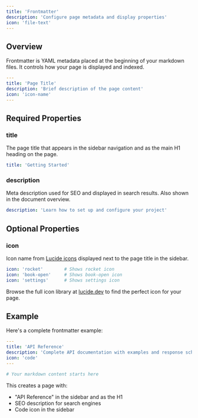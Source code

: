 ```yaml
---
title: 'Frontmatter'
description: 'Configure page metadata and display properties'
icon: 'file-text'
---
```


## Overview

Frontmatter is YAML metadata placed at the beginning of your markdown files. It controls how your page is displayed and indexed.

```yaml
---
title: 'Page Title'
description: 'Brief description of the page content'
icon: 'icon-name'
---
```

## Required Properties

### title

The page title that appears in the sidebar navigation and as the main H1 heading on the page.

```yaml
title: 'Getting Started'
```

### description

Meta description used for SEO and displayed in search results. Also shown in the document overview.

```yaml
description: 'Learn how to set up and configure your project'
```

## Optional Properties

### icon

Icon name from [Lucide icons](https://lucide.dev) displayed next to the page title in the sidebar.

```yaml
icon: 'rocket'        # Shows rocket icon
icon: 'book-open'     # Shows book-open icon
icon: 'settings'      # Shows settings icon
```

<Tip>

Browse the full icon library at [lucide.dev](https://lucide.dev) to find the perfect icon for your page.

</Tip>

## Example

Here's a complete frontmatter example:

```yaml
---
title: 'API Reference'
description: 'Complete API documentation with examples and response schemas'
icon: 'code'
---

# Your markdown content starts here
```

This creates a page with:
- "API Reference" in the sidebar and as the H1
- SEO description for search engines
- Code icon in the sidebar
